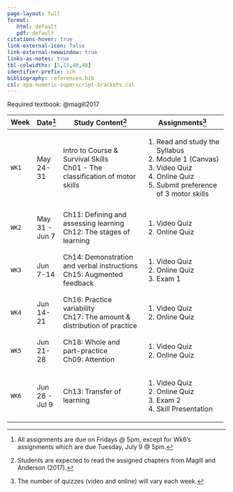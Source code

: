 ```yaml
---
page-layout: full
format: 
   html: default
   pdf: default
citations-hover: true
link-external-icon: false
link-external-newwindow: true
links-as-notes: true
tbl-colwidths: [5,15,40,40]
identifier-prefix: sch
bibliography: references.bib
csl: apa-numeric-superscript-brackets.csl
---
```


Required textbook: @magill2017

+-----------+----------------+------------------------------------------------------------------+-----------------------------------------------------------------+
| Week      | Date[^1]       | Study Content[^2]                                                | Assignments[^3]                                                 |
+===========+================+==================================================================+=================================================================+
| `WK1`     | May 24-31      | Intro to Course & Survival Skills\                               | 1.  Read and study the Syllabus                                 |
|           |                | Ch01 - The classification of motor skills                        | 2.  Module 1 (Canvas)                                           |
|           |                |                                                                  | 3.  Video Quiz                                                  |
|           |                |                                                                  | 4.  Online Quiz                                                 |
|           |                |                                                                  | 5.  Submit preference of 3 motor skills                         |
+-----------+----------------+------------------------------------------------------------------+-----------------------------------------------------------------+
|           |                |                                                                  |                                                                 |
+-----------+----------------+------------------------------------------------------------------+-----------------------------------------------------------------+
| `WK2`     | May 31 - Jun 7 | Ch11: Defining and assessing learning\                           | 1.  Video Quiz                                                  |
|           |                | Ch12: The stages of learning                                     | 2.  Online Quiz                                                 |
+-----------+----------------+------------------------------------------------------------------+-----------------------------------------------------------------+
|           |                |                                                                  |                                                                 |
+-----------+----------------+------------------------------------------------------------------+-----------------------------------------------------------------+
| `WK3`     | Jun 7-14       | Ch14: Demonstration and verbal instructions\                     | 1.  Video Quiz                                                  |
|           |                | Ch15: Augmented feedback                                         | 2.  Online Quiz                                                 |
|           |                |                                                                  | 3.  Exam 1                                                      |
+-----------+----------------+------------------------------------------------------------------+-----------------------------------------------------------------+
|           |                |                                                                  |                                                                 |
+-----------+----------------+------------------------------------------------------------------+-----------------------------------------------------------------+
| `WK4`     | Jun 14-21      | Ch16: Practice variability\                                      | 1.  Video Quiz                                                  |
|           |                | Ch17: The amount & distribution of practice                      | 2.  Online Quiz                                                 |
+-----------+----------------+------------------------------------------------------------------+-----------------------------------------------------------------+
|           |                |                                                                  |                                                                 |
+-----------+----------------+------------------------------------------------------------------+-----------------------------------------------------------------+
| `WK5`     | Jun 21-28      | Ch18: Whole and part-practice\                                   | 1.  Video Quiz                                                  |
|           |                | Ch09: Attention                                                  | 2.  Online Quiz                                                 |
+-----------+----------------+------------------------------------------------------------------+-----------------------------------------------------------------+
|           |                |                                                                  |                                                                 |
+-----------+----------------+------------------------------------------------------------------+-----------------------------------------------------------------+
| `WK6`     | Jun 28 - Jul 9 | Ch13: Transfer of learning                                       | 1.  Video Quiz                                                  |
|           |                |                                                                  | 2.  Online Quiz                                                 |
|           |                |                                                                  | 3.  Exam 2                                                      |
|           |                |                                                                  | 4.  Skill Presentation                                          |
+-----------+----------------+------------------------------------------------------------------+-----------------------------------------------------------------+

[^1]: All assignments are due on Fridays \@ 5pm, except for Wk6's assignments which are due Tuesday, July 9 \@ 5pm.

[^2]: Students are expected to read the assigned chapters from Magill and Anderson (2017).

[^3]: The number of quizzes (video and online) will vary each week.
